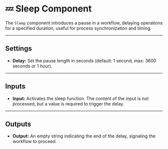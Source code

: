 # 💤 Sleep Component

The `Sleep` component introduces a pause in a workflow, delaying operations for a specified duration, useful for process synchronization and timing.

<Arcade  src="https://demo.arcade.software/T5ojKEEAC1y7ciCqaPRg?embed&embed_mobile=tab&embed_desktop=inline&show_copy_link=true" title="Sleep | SmythOS" />

---

## Settings

- **Delay:** Set the pause length in seconds (default: 1 second, max: 3600 seconds or 1 hour).

---

## Inputs

- **Input:** Activates the sleep function. The content of the input is not processed, but a value is required to trigger the delay.

---

## Outputs

- **Output:** An empty string indicating the end of the delay, signaling the workflow to proceed.